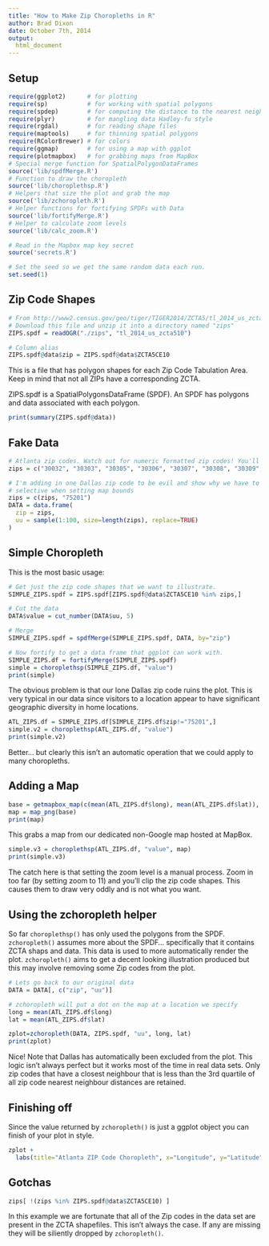 ```yaml
---
title: "How to Make Zip Choropleths in R"
author: Brad Dixon
date: October 7th, 2014
output:
  html_document
---
```



## Setup

```r
require(ggplot2)      # for plotting
require(sp)           # for working with spatial polygons
require(spdep)        # for computing the distance to the nearest neighbour zip codes
require(plyr)         # for mangling data Hadley-fu style
require(rgdal)        # for reading shape files
require(maptools)     # for thinning spatial polygons
require(RColorBrewer) # for colors
require(ggmap)        # for using a map with ggplot
require(plotmapbox)   # for grabbing maps from MapBox
# Special merge function for SpatialPolygonDataFrames
source('lib/spdfMerge.R')
# Function to draw the choropleth
source('lib/choroplethsp.R')
# Helpers that size the plot and grab the map
source('lib/zchoropleth.R')
# Helper functions for fortifying SPDFs with Data
source('lib/fortifyMerge.R')
# Helper to calculate zoom levels
source('lib/calc_zoom.R')

# Read in the Mapbox map key secret
source('secrets.R')

# Set the seed so we get the same random data each run.
set.seed(1)
```

## Zip Code Shapes

```r
# From http://www2.census.gov/geo/tiger/TIGER2014/ZCTA5/tl_2014_us_zcta510.zip
# Download this file and unzip it into a directory named "zips"
ZIPS.spdf = readOGR("./zips", "tl_2014_us_zcta510")

# Column alias
ZIPS.spdf@data$zip = ZIPS.spdf@data$ZCTA5CE10
```

This is a file that has polygon shapes for each Zip Code Tabulation Area. Keep in mind that not all ZIPs have a corresponding ZCTA.

ZIPS.spdf is a SpatialPolygonsDataFrame (SPDF). An SPDF has polygons and data associated with each polygon.

```r
print(summary(ZIPS.spdf@data))
```

## Fake Data

```r
# Atlanta zip codes. Watch out for numeric formatted zip codes! You'll want to pad these out and make them characters
zips = c("30032", "30303", "30305", "30306", "30307", "30308", "30309", "30310", "30311", "30312", "30313", "30314", "30315", "30316", "30317", "30318", "30319", "30324", "30326", "30327", "30331", "30332", "30334", "30336", "30342", "30344", "30354", "30363")

# I'm adding in one Dallas zip code to be evil and show why we have to be
# selective when setting map bounds
zips = c(zips, "75201")
DATA = data.frame(
  zip = zips,
  uu = sample(1:100, size=length(zips), replace=TRUE)
)
```

## Simple Choropleth

This is the most basic usage:

```r
# Get just the zip code shapes that we want to illustrate.
SIMPLE_ZIPS.spdf = ZIPS.spdf[ZIPS.spdf@data$ZCTA5CE10 %in% zips,]

# Cut the data
DATA$value = cut_number(DATA$uu, 5)

# Merge
SIMPLE_ZIPS.spdf = spdfMerge(SIMPLE_ZIPS.spdf, DATA, by="zip")

# Now fortify to get a data frame that ggplot can work with.
SIMPLE_ZIPS.df = fortifyMerge(SIMPLE_ZIPS.spdf)
simple = choroplethsp(SIMPLE_ZIPS.df, "value")
print(simple)
```

The obvious problem is that our lone Dallas zip code ruins the plot. This is very typical in our 
data since visitors to a location appear to have significant geographic diversity in home locations.

```r
ATL_ZIPS.df = SIMPLE_ZIPS.df[SIMPLE_ZIPS.df$zip!="75201",]
simple.v2 = choroplethsp(ATL_ZIPS.df, "value")
print(simple.v2)
```

Better... but clearly this isn't an automatic operation that we could apply to many choropleths.

## Adding a Map

```r
base = getmapbox_map(c(mean(ATL_ZIPS.df$long), mean(ATL_ZIPS.df$lat)), mapbox=mapbox.key, zoom=10)
map = map_png(base)
print(map)
```

This grabs a map from our dedicated non-Google map hosted at MapBox.

```r
simple.v3 = choroplethsp(ATL_ZIPS.df, "value", map)
print(simple.v3)
```

The catch here is that setting the zoom level is a manual process. Zoom in too far (by setting zoom to 11) and you'll clip the zip code shapes. This causes them to draw very oddly and is not what you want.

## Using the zchoropleth helper

So far `choroplethsp()` has only used the polygons from the SPDF. `zchoropleth()` assumes more about the SPDF... specifically that it contains ZCTA shaps and data. This data is used to more automatically render the plot. `zchoropleth()` aims to get a decent looking illustration produced but this may involve removing some Zip codes from the plot.

```r
# Lets go back to our original data
DATA = DATA[, c("zip", "uu")]

# zchoropleth will put a dot on the map at a location we specify
long = mean(ATL_ZIPS.df$long)
lat = mean(ATL_ZIPS.df$lat)

zplot=zchoropleth(DATA, ZIPS.spdf, "uu", long, lat)
print(zplot)
```

Nice! Note that Dallas has automatically been excluded from the plot. This logic isn't always perfect but it works most of the time in real data sets. Only zip codes that have a closest neighbour that is less than the 3rd quartile of all zip code nearest neighbour distances are retained.

## Finishing off

Since the value returned by `zchoropleth()` is just a ggplot object you can finish of your plot in style.

```r
zplot + 
  labs(title="Atlanta ZIP Code Choropleth", x="Longitude", y="Latitude")
```

## Gotchas

```r
zips[ !(zips %in% ZIPS.spdf@data$ZCTA5CE10) ]
```

In this example we are fortunate that all of the Zip codes in the data set are present in the ZCTA shapefiles. This isn't always the case. If any are missing they will be siliently dropped by `zchoropleth()`.